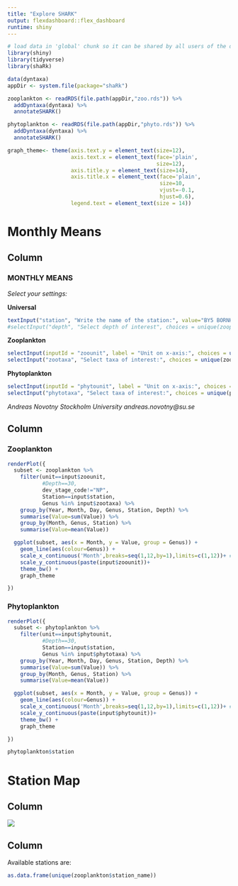 ```yaml
---
title: "Explore SHARK"
output: flexdashboard::flex_dashboard
runtime: shiny
---
```



```r
# load data in 'global' chunk so it can be shared by all users of the dashboard
library(shiny)
library(tidyverse)
library(shaRk)

data(dyntaxa)
appDir <- system.file(package="shaRk")

zooplankton <- readRDS(file.path(appDir,"zoo.rds")) %>% 
  addDyntaxa(dyntaxa) %>%
  annotateSHARK()

phytoplankton <- readRDS(file.path(appDir,"phyto.rds")) %>% 
  addDyntaxa(dyntaxa) %>%
  annotateSHARK()

graph_theme<- theme(axis.text.y = element_text(size=12),
                    axis.text.x = element_text(face='plain',
                                               size=12),
                    axis.title.y = element_text(size=14),
                    axis.title.x = element_text(face='plain',
                                                size=10,
                                                vjust=-0.1,
                                                hjust=0.6),
                    legend.text = element_text(size = 14))
```

Monthly Means {data-icon="fa-chart-line"}
=====================================  


Column {.sidebar}
-----------------------------------------------------------------------

### MONTHLY MEANS

*Select your settings:*

**Universal**

```r
textInput("station", "Write the name of the station:", value="BY5 BORNHOLMSDJ")
#selectInput("depth", "Select depth of interest", choices = unique(zooplankton$Depth))
```


**Zooplankton**
```r
selectInput(inputId = "zoounit", label = "Unit on x-axis:", choices = unique(zooplankton$unit))
selectInput("zootaxa", "Select taxa of interest:", choices = unique(zooplankton$Genus), multiple = TRUE)
```

**Phytoplankton**

```r
selectInput(inputId = "phytounit", label = "Unit on x-axis:", choices = unique(phytoplankton$unit))
selectInput("phytotaxa", "Select taxa of interest:", choices = unique(phytoplankton$Genus), multiple = TRUE)
```

*Andreas Novotny*
*Stockholm University*
*andreas.novotny@su.se*

Column
-----------------------------------------------------------------------

### Zooplankton



```r
renderPlot({
  subset <- zooplankton %>%
    filter(unit==input$zoounit,
           #Depth==30,
           dev_stage_code!="NP",
           Station==input$station,
           Genus %in% input$zootaxa) %>%
    group_by(Year, Month, Day, Genus, Station, Depth) %>% 
    summarise(Value=sum(Value)) %>% 
    group_by(Month, Genus, Station) %>%
    summarise(Value=mean(Value))

  ggplot(subset, aes(x = Month, y = Value, group = Genus)) +
    geom_line(aes(colour=Genus)) +
    scale_x_continuous('Month',breaks=seq(1,12,by=1),limits=c(1,12))+ # rescale Y
    scale_y_continuous(paste(input$zoounit))+ 
    theme_bw() +
    graph_theme

})
```


### Phytoplankton


```r
renderPlot({
  subset <- phytoplankton %>%
    filter(unit==input$phytounit,
           #Depth==30,
           Station==input$station,
           Genus %in% input$phytotaxa) %>%
    group_by(Year, Month, Day, Genus, Station, Depth) %>% 
    summarise(Value=sum(Value)) %>% 
    group_by(Month, Genus, Station) %>%
    summarise(Value=mean(Value))

  ggplot(subset, aes(x = Month, y = Value, group = Genus)) +
    geom_line(aes(colour=Genus)) +
    scale_x_continuous('Month',breaks=seq(1,12,by=1),limits=c(1,12))+ # rescale Y
    scale_y_continuous(paste(input$phytounit))+ 
    theme_bw() +
    graph_theme

})

phytoplankton$station
```

Station Map {data-icon="fa-globe"}
=====================================

Column
-----------------------------------------------------------------------

![](http://havsmiljoinstitutet.se/digitalAssets/1418/1418567_1friavattnet_sid109.png)


Column
-----------------------------------------------------------------------

Available stations are:

```r
as.data.frame(unique(zooplankton$station_name))
```

